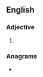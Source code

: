 ==English==

===Adjective===
{{head|en|adjective superlative form}}

# {{en-superlative of|absurd}}

===Anagrams===
* {{l|en|abstrudes}}
